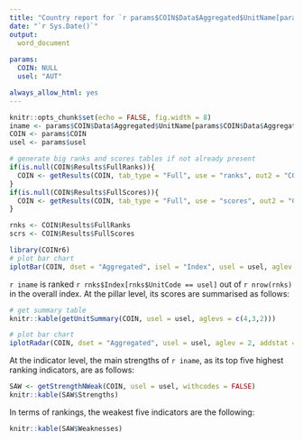 ```yaml
---
title: "Country report for `r params$COIN$Data$Aggregated$UnitName[params$COIN$Data$Aggregated$UnitCode == params$usel]`"
date: "`r Sys.Date()`"
output:
  word_document
    
params:
  COIN: NULL
  usel: "AUT"

always_allow_html: yes
---
```


```r
knitr::opts_chunk$set(echo = FALSE, fig.width = 8)
iname <- params$COIN$Data$Aggregated$UnitName[params$COIN$Data$Aggregated$UnitCode == params$usel]
COIN <- params$COIN
usel <- params$usel

# generate big ranks and scores tables if not already present
if(is.null(COIN$Results$FullRanks)){
  COIN <- getResults(COIN, tab_type = "Full", use = "ranks", out2 = "COIN")
}
if(is.null(COIN$Results$FullScores)){
  COIN <- getResults(COIN, tab_type = "Full", use = "scores", out2 = "COIN")
}

rnks <- COIN$Results$FullRanks
scrs <- COIN$Results$FullScores
```

```r
library(COINr6)
# plot bar chart
iplotBar(COIN, dset = "Aggregated", isel = "Index", usel = usel, aglev = 4)
```

`r iname` is ranked `r rnks$Index[rnks$UnitCode == usel]` out of `r nrow(rnks)` in the overall index. At the pillar level, its scores are summarised as follows:

```r
# get summary table
knitr::kable(getUnitSummary(COIN, usel = usel, aglevs = c(4,3,2)))
```

```r
# plot bar chart
iplotRadar(COIN, dset = "Aggregated", usel = usel, aglev = 2, addstat = "median")
```

At the indicator level, the main strengths of `r iname`, as its top five highest ranking indicators, are as follows:

```r
SAW <- getStrengthNWeak(COIN, usel = usel, withcodes = FALSE)
knitr::kable(SAW$Strengths)
```

In terms of rankings, the weakest five indicators are the following:

```r
knitr::kable(SAW$Weaknesses)
```
